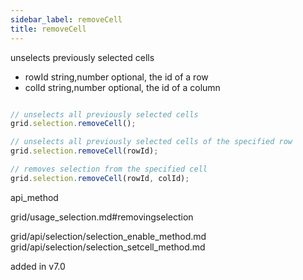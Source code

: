```yaml
---
sidebar_label: removeCell
title: removeCell
---
```



          


<Short>
 unselects previously selected cells


</Short>



- rowId     string,number   optional, the id of a row
- colId     string,number   optional, the id of a column



~~~js

// unselects all previously selected cells
grid.selection.removeCell();

// unselects all previously selected cells of the specified row
grid.selection.removeCell(rowId);

// removes selection from the specified cell
grid.selection.removeCell(rowId, colId);


~~~
 api_method

<Descr>




</Descr>


 grid/usage_selection.md#removingselection

 
grid/api/selection/selection_enable_method.md
grid/api/selection/selection_setcell_method.md


added in v7.0

